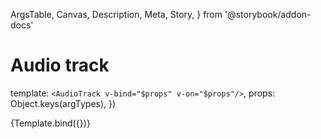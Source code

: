   ArgsTable,
  Canvas,
  Description,
  Meta,
  Story,
} from '@storybook/addon-docs'



<Meta title="Components/Audio track" components={AudioTrack} />

# Audio track

<Description of={AudioTrack} />

<ArgsTable of={AudioTrack} />

  template: `<AudioTrack v-bind="$props" v-on="$props"/>`,
  props: Object.keys(argTypes),
})

<Canvas>
  <Story
    name="Default"
    args={{
      audio: {
        title: 'Eine kleine Nachtmusik',
        url:
          'https://upload.wikimedia.org/wikipedia/commons/2/24/Mozart_-_Eine_kleine_Nachtmusik_-_1._Allegro.ogg',
        creator: 'Wolfgang Amadeus Mozart',
        creatorUrl: 'https://en.wikipedia.org/wiki/Wolfgang_Amadeus_Mozart',
        duration: 355e3,
        peaks: waveform.points,
      },
    }}
  >
    {Template.bind({})}
  </Story>
</Canvas>

